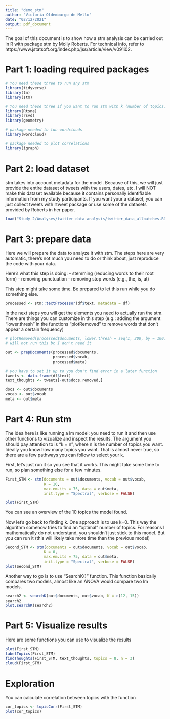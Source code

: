 ```yaml
---
title: "demo_stm"
author: "Victoria Oldemburgo de Mello"
date: "02/12/2021"
output: pdf_document
---
```


The goal of this document is to show how a stm analysis can be carried out in R with package stm by Molly Roberts. For technical info, refer to https://www.jstatsoft.org/index.php/jss/article/view/v091i02.

# Part 1: loading required packages

```r
# You need these three to run any stm
library(tidyverse)
library(tm)
library(stm)

# You need these three if you want to run stm with k (number of topics) = 0. (When you set that option, they pick a k for you)
library(Rtsne)
library(rsvd)
library(geometry)

# package needed to tun wordclouds
library(wordcloud)

# package needed to plot correlations
library(igraph)
```

# Part 2: load dataset
stm takes into account metadata for the model. Because of this, we will just provide the entire dataset of tweets with the users, dates, etc. 
I will NOT make this dataset available because it contains personally identifiable information from my study participants. If you want your a dataset, you can just collect tweets with rtweet package or use some of the datasets provided by Roberts in her paper. 

```r
load("Study 2/Analyses/twitter data analysis/twitter_data_allbatches.RData")
```

# Part 3: prepare data
Here we will prepare the data to analyze it with stm. The steps here are very automatic, there's not much you need to do or think about, just reproduce the code with your data. 

Here's what this step is doing:
- stemming (reducing words to their root form)
- removing punctuation
- removing stop words (e.g., the, is, at)

This step might take some time. Be prepared to let this run while you do something else. 

```r
processed <- stm::textProcessor(df$text, metadata = df)
```

In the next steps you will get the elements you need to actually run the stm.
There are things you can customize in this step (e.g.: adding the argument "lower.thresh" in the functions "plotRemoved" to remove words that don't appear a certain frequency)

```r
# plotRemoved(processed$documents, lower.thresh = seq(1, 200, by = 100))
# will not run this bc I don't need it

out <- prepDocuments(processed$documents,
                     processed$vocab,
                     processed$meta)

# you have to set it up to you don't find error in a later function
tweets <- data.frame(df$text)
text_thoughts <- tweets[-out$docs.removed,]

docs <- out$documents
vocab <- out$vocab
meta <- out$meta
```

# Part 4: Run stm
The idea here is like running a lm model: you need to run it and then use other functions to vizualize and inspect the results.
The argument you should pay attention to is "k = n", where n is the number of topics you want.
Ideally you know how many topics you want. That is almost never true, so there are a few pathways you can follow to select your k. 

First, let's just run it so you see that it works. This might take some time to run, so plan something else for a few minutes. 

```r
First_STM <- stm(documents = out$documents, vocab = out$vocab,
                 K = 10,
                 max.em.its = 75, data = out$meta, 
                 init.type = "Spectral", verbose = FALSE)

plot(First_STM)

```
You can see an overview of the 10 topics the model found.

Now let's go back to finding k.
One approach is to use k=0. This way the algorithm somehow tries to find an "optimal" number of topics. For reasons I mathematically do not understand, you shouldn't just stick to this model. But you can run it (this will likely take more time than the previous model)

```r
Second_STM <- stm(documents = out$documents, vocab = out$vocab,
                 K = 0,
                 max.em.its = 75, data = out$meta, 
                 init.type = "Spectral", verbose = FALSE)
plot(Second_STM)
```

Another way to go is to use "SearchK()" function. This function basically compares two models, almost like an ANOVA would compare two lm models. 

```r
search2 <- searchK(out$documents, out$vocab, K = c(12, 15))
search2
plot.searchK(search2)
```

# Part 5: Visualize results
Here are some functions you can use to visualize the results
```r
plot(First_STM)
labelTopics(First_STM)
findThoughts(First_STM, text_thoughts, topics = 8, n = 3)
cloud(First_STM)
```

# Exploration
You can calculate correlation between topics with the function
```r
cor_topics <- topicCorr(First_STM)
plot(cor_topics)
```






